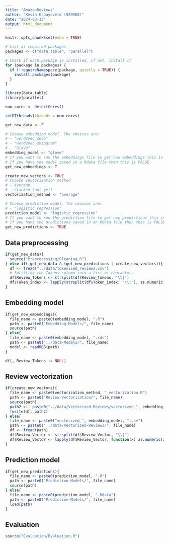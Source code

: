 ```yaml
---
title: "AmazonReviews"
author: "Kevin Kraayeveld (589908)"
date: "2024-03-13"
output: html_document
---
```


```r
knitr::opts_chunk$set(echo = TRUE)

# List of required packages
packages <- c("data.table", "parallel")

# Check if each package is installed, if not, install it
for (package in packages) {
  if (!requireNamespace(package, quietly = TRUE)) {
    install.packages(package)
  }
}

library(data.table)
library(parallel)

num_cores <- detectCores()

setDTthreads(threads = num_cores)
```

```r
get_new_data <- F

# Choose embedding model. The choices are:
# - "word2vec_cbow"
# - "word2vec_skipgram"
# - "GloVe"
embedding_model <- "glove"
# If you want to run the embeddings file to get new embeddings this is TRUE. 
# If you have the model saved in a Rdata file then this is FALSE.
get_new_embeddings <- T

create_new_vectors <- TRUE
# Choose vectorization method
# - average
# - stacked (not yet)
vectorization_method <- "average"

# Choose prediction model. The choices are:
# - "logistic_regression"
prediction_model <- "logistic_regression"
# If you want to run the prediction file to get new predictions this is TRUE. 
# If you have the predictions saved in an Rdata file then this is FALSE.
get_new_predictions <- TRUE
```

## Data preprocessing

```r
if(get_new_data){
  source("Preprocessing/Cleaning.R")
} else if(!get_new_data & (get_new_predictions | create_new_vectors)){
  df <- fread("../data/tokenized_reviews.csv")
  # Splitting the Tokens column into a list of characters
  df$Review_Tokens <- strsplit(df$Review_Tokens, "\\|")
  df$Token_index <- lapply(strsplit(df$Token_index, "\\|"), as.numeric)
}
```

## Embedding model

```r
if(get_new_embeddings){
  file_name <- paste0(embedding_model, ".R")
  path <- paste0("Embedding-Models/", file_name)
  source(path)
} else{
  file_name <- paste0(embedding_model, ".rds")
  path <- paste0("../data/Models/", file_name)
  model <- readRDS(path)
}

df[, Review_Tokens := NULL]
```

## Review vectorization

```r
if(create_new_vectors){
  file_name <- paste0(vectorization_method, "_vectorization.R")
  path <- paste0("Review-Vectorization/", file_name)
  source(path)
  path2 <-  paste0("../data/Vectorized-Reviews/vectorized_", embedding_model, ".csv")
  fwrite(df, path2)
} else{
  file_name <- paste0("vectorized_", embedding_model, ".csv")
  path <- paste0("../data/Vectorized-Reviews/", file_name)
  df <- fread(path)
  df$Review_Vector <- strsplit(df$Review_Vector, "\\|")
  df$Review_Vector <- lapply(df$Review_Vector, function(x) as.numeric(x))
}
```

## Prediction model

```r
if(get_new_predictions){
  file_name <- paste0(prediction_model, ".R")
  path <- paste0("Prediction-Models/", file_name)
  source(path)
} else{
  file_name <- paste0(prediction_model, ".Rdata")
  path <- paste0("Prediction-Models/", file_name)
  load(path)
}
```

## Evaluation

```r
source("Evaluation/Evaluation.R")
```
